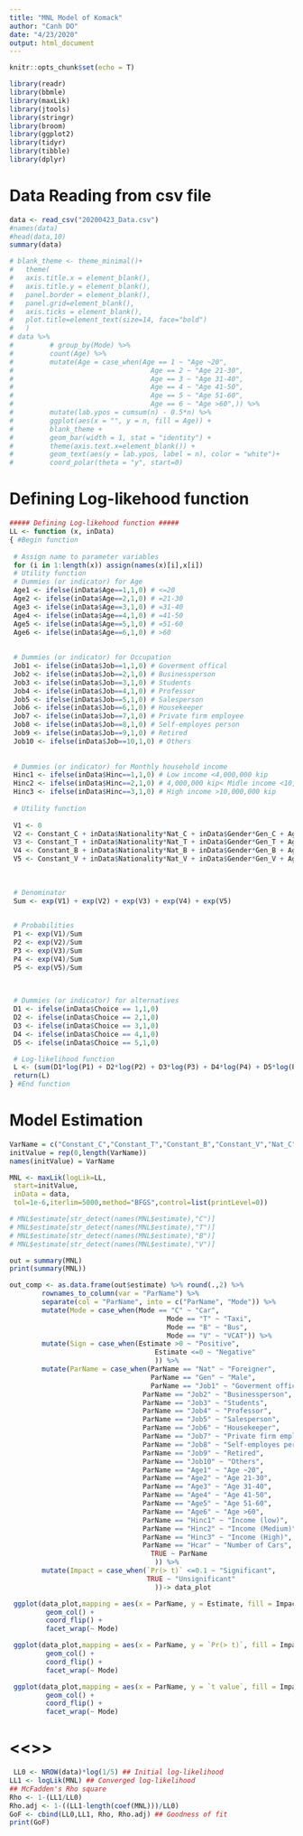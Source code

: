 ```yaml
---
title: "MNL Model of Komack"
author: "Canh DO"
date: "4/23/2020"
output: html_document
---
```


```r
knitr::opts_chunk$set(echo = T)
```


```r
library(readr)
library(bbmle)
library(maxLik)
library(jtools)
library(stringr)
library(broom)
library(ggplot2)
library(tidyr)
library(tibble)
library(dplyr)
```

# Data Reading from csv file 
```r
data <- read_csv("20200423_Data.csv")
#names(data)
#head(data,10)
summary(data)
```

```r
# blank_theme <- theme_minimal()+
#   theme(
#   axis.title.x = element_blank(),
#   axis.title.y = element_blank(),
#   panel.border = element_blank(),
#   panel.grid=element_blank(),
#   axis.ticks = element_blank(),
#   plot.title=element_text(size=14, face="bold")
#   )
# data %>% 
#         # group_by(Mode) %>% 
#         count(Age) %>%
#         mutate(Age = case_when(Age == 1 ~ "Age ~20", 
#                                  Age == 2 ~ "Age 21-30",
#                                  Age == 3 ~ "Age 31-40",
#                                  Age == 4 ~ "Age 41-50",
#                                  Age == 5 ~ "Age 51-60",
#                                  Age == 6 ~ "Age >60",)) %>%
#         mutate(lab.ypos = cumsum(n) - 0.5*n) %>%
#         ggplot(aes(x = "", y = n, fill = Age)) + 
#         blank_theme +
#         geom_bar(width = 1, stat = "identity") + 
#         theme(axis.text.x=element_blank()) +
#         geom_text(aes(y = lab.ypos, label = n), color = "white")+
#         coord_polar(theta = "y", start=0)
```


# Defining Log-likehood function
```r
##### Defining Log-likehood function #####
LL <- function (x, inData)
{ #Begin function
 
 # Assign name to parameter variables
 for (i in 1:length(x)) assign(names(x)[i],x[i])
 # Utility function
 # Dummies (or indicator) for Age
 Age1 <- ifelse(inData$Age==1,1,0) # <=20 
 Age2 <- ifelse(inData$Age==2,1,0) # =21-30
 Age3 <- ifelse(inData$Age==3,1,0) # =31-40
 Age4 <- ifelse(inData$Age==4,1,0) # =41-50
 Age5 <- ifelse(inData$Age==5,1,0) # =51-60
 Age6 <- ifelse(inData$Age==6,1,0) # >60
 
 
 # Dummies (or indicator) for Occupation
 Job1 <- ifelse(inData$Job==1,1,0) # Goverment offical
 Job2 <- ifelse(inData$Job==2,1,0) # Businessperson
 Job3 <- ifelse(inData$Job==3,1,0) # Students
 Job4 <- ifelse(inData$Job==4,1,0) # Professor
 Job5 <- ifelse(inData$Job==5,1,0) # Salesperson
 Job6 <- ifelse(inData$Job==6,1,0) # Housekeeper
 Job7 <- ifelse(inData$Job==7,1,0) # Private firm employee
 Job8 <- ifelse(inData$Job==8,1,0) # Self-employes person
 Job9 <- ifelse(inData$Job==9,1,0) # Retired
 Job10 <- ifelse(inData$Job==10,1,0) # Others
 
 
 # Dummies (or indicator) for Monthly household income
 Hinc1 <- ifelse(inData$Hinc==1,1,0) # Low income <4,000,000 kip
 Hinc2 <- ifelse(inData$Hinc==2,1,0) # 4,000,000 kip< Midle income <10,000,000 kip
 Hinc3 <- ifelse(inData$Hinc==3,1,0) # High income >10,000,000 kip
 
 # Utility function
 
 V1 <- 0 
 V2 <- Constant_C + inData$Nationality*Nat_C + inData$Gender*Gen_C + Age2*Age2_C + Age3*Age3_C + Age4*Age4_C + Age5*Age5_C + Age6*Age6_C + Job1*Job1_C + Job2*Job2_C + Job3*Job3_C + Job7*Job4_C + Hinc3*Hinc3_C + Hinc2*Hinc2_C + inData$Hcar*Hcar_C 
 V3 <- Constant_T + inData$Nationality*Nat_T + inData$Gender*Gen_T + Age2*Age2_T + Age3*Age3_T + Age4*Age4_T + Age5*Age5_T + Age6*Age6_T + Job1*Job1_T + Job2*Job2_T + Job3*Job3_T + Job7*Job4_T + Hinc3*Hinc3_T + Hinc2*Hinc2_T + inData$Hcar*Hcar_T 
 V4 <- Constant_B + inData$Nationality*Nat_B + inData$Gender*Gen_B + Age2*Age2_B + Age3*Age3_B + Age4*Age4_B + Age5*Age5_B + Age6*Age6_B + Job1*Job1_B + Job2*Job2_B + Job3*Job3_B + Job7*Job4_B + Hinc3*Hinc3_B + Hinc2*Hinc2_B + inData$Hcar*Hcar_B 
 V5 <- Constant_V + inData$Nationality*Nat_V + inData$Gender*Gen_V + Age2*Age2_V + Age3*Age3_V + Age4*Age4_V + Age5*Age5_V + Age6*Age6_V + Job1*Job1_V + Job2*Job2_V + Job3*Job3_V + Job7*Job4_V + Hinc3*Hinc3_V + Hinc2*Hinc2_V + inData$Hcar*Hcar_V 
 
 
 
 # Denominator
 Sum <- exp(V1) + exp(V2) + exp(V3) + exp(V4) + exp(V5)

 
 # Probabilities
 P1 <- exp(V1)/Sum
 P2 <- exp(V2)/Sum
 P3 <- exp(V3)/Sum
 P4 <- exp(V4)/Sum
 P5 <- exp(V5)/Sum
 
 

 # Dummies (or indicator) for alternatives
 D1 <- ifelse(inData$Choice == 1,1,0)
 D2 <- ifelse(inData$Choice == 2,1,0)
 D3 <- ifelse(inData$Choice == 3,1,0)
 D4 <- ifelse(inData$Choice == 4,1,0)
 D5 <- ifelse(inData$Choice == 5,1,0)

 # Log-likelihood function
 L <- (sum(D1*log(P1) + D2*log(P2) + D3*log(P3) + D4*log(P4) + D5*log(P5)))
 return(L)
} #End function
```

# Model Estimation
```r
VarName = c("Constant_C","Constant_T","Constant_B","Constant_V","Nat_C","Nat_T","Nat_B","Nat_V","Gen_C","Gen_T","Gen_B","Gen_V","Age2_C","Age2_T","Age2_B","Age2_V","Age3_C","Age3_T","Age3_B","Age3_V","Age4_C","Age4_T","Age4_B","Age4_V","Age5_C","Age5_T","Age5_B","Age5_V","Age6_C","Age6_T","Age6_B","Age6_V","Job1_C","Job1_T","Job1_B","Job1_V","Job2_C","Job2_T","Job2_B","Job2_V","Job3_C","Job3_T","Job3_B","Job3_V","Job4_C","Job4_T","Job4_B","Job4_V","Hinc3_C","Hinc3_T","Hinc3_B","Hinc3_V","Hinc2_C","Hinc2_T","Hinc2_B","Hinc2_V","Hcar_C","Hcar_T","Hcar_B","Hcar_V")
initValue = rep(0,length(VarName))
names(initValue) = VarName

MNL <- maxLik(logLik=LL,
 start=initValue,
 inData = data,
 tol=1e-6,iterlim=5000,method="BFGS",control=list(printLevel=0))
```

```r
# MNL$estimate[str_detect(names(MNL$estimate),"C")]
# MNL$estimate[str_detect(names(MNL$estimate),"T")]
# MNL$estimate[str_detect(names(MNL$estimate),"B")]
# MNL$estimate[str_detect(names(MNL$estimate),"V")]

out = summary(MNL)
print(summary(MNL))
```

```r
out_comp <- as.data.frame(out$estimate) %>% round(.,2) %>% 
        rownames_to_column(var = "ParName") %>%
        separate(col = "ParName", into = c("ParName", "Mode")) %>%
        mutate(Mode = case_when(Mode == "C" ~ "Car",
                                       Mode == "T" ~ "Taxi",
                                       Mode == "B" ~ "Bus",
                                       Mode == "V" ~ "VCAT")) %>%
        mutate(Sign = case_when(Estimate >0 ~ "Positive",
                                    Estimate <=0 ~ "Negative"
                                    )) %>%
        mutate(ParName = case_when(ParName == "Nat" ~ "Foreigner",
                                   ParName == "Gen" ~ "Male",
                                   ParName == "Job1" ~ "Goverment offical",
                                 ParName == "Job2" ~ "Businessperson",
                                 ParName == "Job3" ~ "Students",
                                 ParName == "Job4" ~ "Professor",
                                 ParName == "Job5" ~ "Salesperson",
                                 ParName == "Job6" ~ "Housekeeper",
                                 ParName == "Job7" ~ "Private firm employee",
                                 ParName == "Job8" ~ "Self-employes person",
                                 ParName == "Job9" ~ "Retired",
                                 ParName == "Job10" ~ "Others",
                                 ParName == "Age1" ~ "Age ~20", 
                                 ParName == "Age2" ~ "Age 21-30",
                                 ParName == "Age3" ~ "Age 31-40",
                                 ParName == "Age4" ~ "Age 41-50",
                                 ParName == "Age5" ~ "Age 51-60",
                                 ParName == "Age6" ~ "Age >60",
                                 ParName == "Hinc1" ~ "Income (low)",
                                 ParName == "Hinc2" ~ "Income (Medium)",
                                 ParName == "Hinc3" ~ "Income (High)",
                                 ParName == "Hcar" ~ "Number of Cars",
                                   TRUE ~ ParName
                                    )) %>%
        mutate(Impact = case_when(`Pr(> t)` <=0.1 ~ "Significant",
                                  TRUE ~ "Unsignificant"
                                    ))-> data_plot
```

```r

 ggplot(data_plot,mapping = aes(x = ParName, y = Estimate, fill = Impact))+
         geom_col() +
         coord_flip() +
         facet_wrap(~ Mode)

```

```r

 ggplot(data_plot,mapping = aes(x = ParName, y = `Pr(> t)`, fill = Impact))+
         geom_col() +
         coord_flip() +
         facet_wrap(~ Mode)

```

```r

 ggplot(data_plot,mapping = aes(x = ParName, y = `t value`, fill = Impact))+
         geom_col() +
         coord_flip() +
         facet_wrap(~ Mode)

```


# <<<Fourth step>>>
```r
 LL0 <- NROW(data)*log(1/5) ## Initial log-likelihood
LL1 <- logLik(MNL) ## Converged log-likelihood
## McFadden's Rho square
Rho <- 1-(LL1/LL0)
Rho.adj <- 1-((LL1-length(coef(MNL)))/LL0)
GoF <- cbind(LL0,LL1, Rho, Rho.adj) ## Goodness of fit
print(GoF)
```



